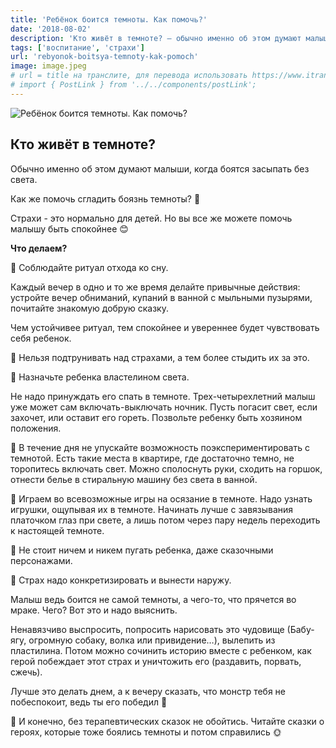 ```yaml
---
title: 'Ребёнок боится темноты. Как помочь?'
date: '2018-08-02'
description: 'Кто живёт в темноте? — обычно именно об этом думают малыши, когда боятся засыпать без света. Как же помочь сгладить боязнь темноты?'
tags: ['воспитание', 'страхи']
url: 'rebyonok-boitsya-temnoty-kak-pomoch'
image: image.jpeg
# url = title на транслите, для перевода использовать https://www.itranslit.com/
# import { PostLink } from '../../components/postLink';
---
```


![Ребёнок боится темноты. Как помочь?](./image.jpeg)

## Кто живёт в темноте?

Обычно именно об этом думают малыши, когда боятся засыпать без света.

Как же помочь сгладить боязнь темноты? 👀

Страхи - это нормально для детей. Но вы все же можете помочь малышу быть спокойнее 😊

**Что делаем?**

💫 Соблюдайте ритуал отхода ко сну.

Каждый вечер в одно и то же время делайте привычные действия: устройте вечер обниманий, купаний в ванной с мыльными пузырями, почитайте знакомую добрую сказку.

Чем устойчивее ритуал, тем спокойнее и увереннее будет чувствовать себя ребенок.

💫 Нельзя подтрунивать над страхами, а тем более стыдить их за это.

💫 Назначьте ребенка властелином света.

Не надо принуждать его спать в темноте. Трех-четырехлетний малыш уже может сам включать-выключать ночник. Пусть погасит свет, если захочет, или оставит его гореть. Позвольте ребенку быть хозяином положения.

💫 В течение дня не упускайте возможность поэкспериментировать с темнотой. Есть такие места в квартире, где достаточно темно, не торопитесь включать свет. Можно сполоснуть руки, сходить на горшок, отнести белье в стиральную машину без света в ванной.

💫 Играем во всевозможные игры на осязание в темноте. Надо узнать игрушки, ощупывая их в темноте. Начинать лучше с завязывания платочком глаз при свете, а лишь потом через пару недель переходить к настоящей темноте.

💫 Не стоит ничем и никем пугать ребенка, даже сказочными персонажами.

💫 Страх надо конкретизировать и вынести наружу.

Малыш ведь боится не самой темноты, а чего-то, что прячется во мраке. Чего? Вот это и надо выяснить.

Ненавязчиво выспросить, попросить нарисовать это чудовище (Бабу-ягу, огромную собаку, волка или привидение…), вылепить из пластилина. Потом можно сочинить историю вместе с ребенком, как герой побеждает этот страх и уничтожить его (раздавить, порвать, сжечь).

Лучше это делать днем, а к вечеру сказать, что монстр тебя не побеспокоит, ведь ты его победил 💪

💫 И конечно, без терапевтических сказок не обойтись. Читайте сказки о героях, которые тоже боялись темноты и потом справились 🌞
